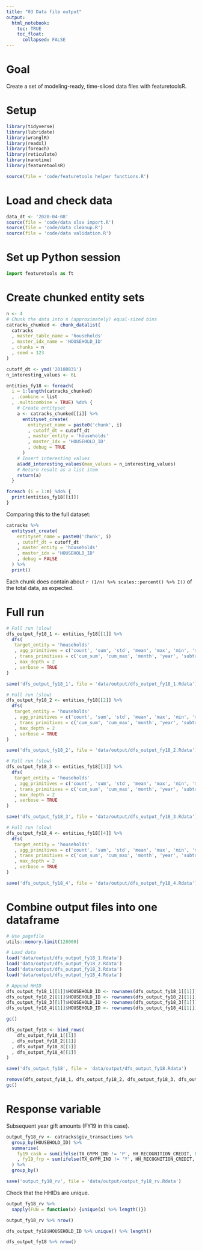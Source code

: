 ```yaml
---
title: "03 Data file output"
output:
  html_notebook:
    toc: TRUE
    toc_float:
      collapsed: FALSE
---
```


# Goal

Create a set of modeling-ready, time-sliced data files with featuretoolsR.

# Setup

```r
library(tidyverse)
library(lubridate)
library(wranglR)
library(readxl)
library(foreach)
library(reticulate)
library(nanotime)
library(featuretoolsR)

source(file = 'code/featuretools helper functions.R')
```

# Load and check data

```r
data_dt <- '2020-04-08'
source(file = 'code/data xlsx import.R')
source(file = 'code/data cleanup.R')
source(file = 'code/data validation.R')
```

# Set up Python session

```python
import featuretools as ft
```

# Create chunked entity sets

```r
n <- 4
# Chunk the data into n (approximately) equal-sized bins
catracks_chunked <- chunk_datalist(
  catracks
  , master_table_name = 'households'
  , master_idx_name = 'HOUSEHOLD_ID'
  , chunks = n
  , seed = 123
)
```

```r
cutoff_dt <- ymd('20180831')
n_interesting_values <- 6L

entities_fy18 <- foreach(
  i = 1:length(catracks_chunked)
  , .combine = list
  , .multicombine = TRUE) %do% {
    # Create entityset
    a <- catracks_chunked[[i]] %>%
      entityset_create(
        entityset_name = paste0('chunk', i)
        , cutoff_dt = cutoff_dt
        , master_entity = 'households'
        , master_idx = 'HOUSEHOLD_ID'
        , debug = TRUE
      )
    # Insert interesting values
    a$add_interesting_values(max_values = n_interesting_values)
    # Return result as a list item
    return(a)
  }
```

```r
foreach (i = 1:n) %do% {
  print(entities_fy18[[i]])
}
```

Comparing this to the full dataset:

```r
catracks %>%
  entityset_create(
    entityset_name = paste0('chunk', i)
    , cutoff_dt = cutoff_dt
    , master_entity = 'households'
    , master_idx = 'HOUSEHOLD_ID'
    , debug = FALSE
  ) %>%
  print()
```

Each chunk does contain about `r (1/n) %>% scales::percent() %>% I()` of the total data, as expected.

# Full run

```r
# Full run (slow)
dfs_output_fy18_1 <- entities_fy18[[1]] %>%
  dfs(
   target_entity = 'households'
   , agg_primitives = c('count', 'sum', 'std', 'mean', 'max', 'min', 'median', 'first', 'last', 'percent_true')
   , trans_primitives = c('cum_sum', 'cum_max', 'month', 'year', 'subtract_numeric', 'divide_numeric', 'time_since_previous')
   , max_depth = 2
   , verbose = TRUE
)

save('dfs_output_fy18_1', file = 'data/output/dfs_output_fy18_1.Rdata')
```

```r
# Full run (slow)
dfs_output_fy18_2 <- entities_fy18[[2]] %>%
  dfs(
   target_entity = 'households'
   , agg_primitives = c('count', 'sum', 'std', 'mean', 'max', 'min', 'median', 'first', 'last', 'percent_true')
   , trans_primitives = c('cum_sum', 'cum_max', 'month', 'year', 'subtract_numeric', 'divide_numeric', 'time_since_previous')
   , max_depth = 2
   , verbose = TRUE
)

save('dfs_output_fy18_2', file = 'data/output/dfs_output_fy18_2.Rdata')
```

```r
# Full run (slow)
dfs_output_fy18_3 <- entities_fy18[[3]] %>%
  dfs(
   target_entity = 'households'
   , agg_primitives = c('count', 'sum', 'std', 'mean', 'max', 'min', 'median', 'first', 'last', 'percent_true')
   , trans_primitives = c('cum_sum', 'cum_max', 'month', 'year', 'subtract_numeric', 'divide_numeric', 'time_since_previous')
   , max_depth = 2
   , verbose = TRUE
)

save('dfs_output_fy18_3', file = 'data/output/dfs_output_fy18_3.Rdata')
```

```r
# Full run (slow)
dfs_output_fy18_4 <- entities_fy18[[4]] %>%
  dfs(
   target_entity = 'households'
   , agg_primitives = c('count', 'sum', 'std', 'mean', 'max', 'min', 'median', 'first', 'last', 'percent_true')
   , trans_primitives = c('cum_sum', 'cum_max', 'month', 'year', 'subtract_numeric', 'divide_numeric', 'time_since_previous')
   , max_depth = 2
   , verbose = TRUE
)

save('dfs_output_fy18_4', file = 'data/output/dfs_output_fy18_4.Rdata')
```

# Combine output files into one dataframe

```r
# Use pagefile
utils::memory.limit(128000)

# Load data
load('data/output/dfs_output_fy18_1.Rdata')
load('data/output/dfs_output_fy18_2.Rdata')
load('data/output/dfs_output_fy18_3.Rdata')
load('data/output/dfs_output_fy18_4.Rdata')

# Append HHID
dfs_output_fy18_1[[1]]$HOUSEHOLD_ID <- rownames(dfs_output_fy18_1[[1]])
dfs_output_fy18_2[[1]]$HOUSEHOLD_ID <- rownames(dfs_output_fy18_2[[1]])
dfs_output_fy18_3[[1]]$HOUSEHOLD_ID <- rownames(dfs_output_fy18_3[[1]])
dfs_output_fy18_4[[1]]$HOUSEHOLD_ID <- rownames(dfs_output_fy18_4[[1]])

gc()
```

```r
dfs_output_fy18 <- bind_rows(
    dfs_output_fy18_1[[1]]
  , dfs_output_fy18_2[[1]]
  , dfs_output_fy18_3[[1]]
  , dfs_output_fy18_4[[1]]
)

save('dfs_output_fy18', file = 'data/output/dfs_output_fy18.Rdata')
```

```r
remove(dfs_output_fy18_1, dfs_output_fy18_2, dfs_output_fy18_3, dfs_output_fy18_4)
gc()
```

# Response variable

Subsequent year gift amounts (FY19 in this case).

```r
output_fy18_rv <- catracks$giv_transactions %>%
  group_by(HOUSEHOLD_ID) %>%
  summarise(
    fy19_cash = sum(ifelse(TX_GYPM_IND != 'P', HH_RECOGNITION_CREDIT, 0))
    , fy19_frp = sum(ifelse(TX_GYPM_IND != 'Y', HH_RECOGNITION_CREDIT, 0))
  ) %>%
  group_by()

save('output_fy18_rv', file = 'data/output/output_fy18_rv.Rdata')
```

Check that the HHIDs are unique.

```r
output_fy18_rv %>%
  sapply(FUN = function(x) {unique(x) %>% length()})

output_fy18_rv %>% nrow()

dfs_output_fy18$HOUSEHOLD_ID %>% unique() %>% length()

dfs_output_fy18 %>% nrow()
```
